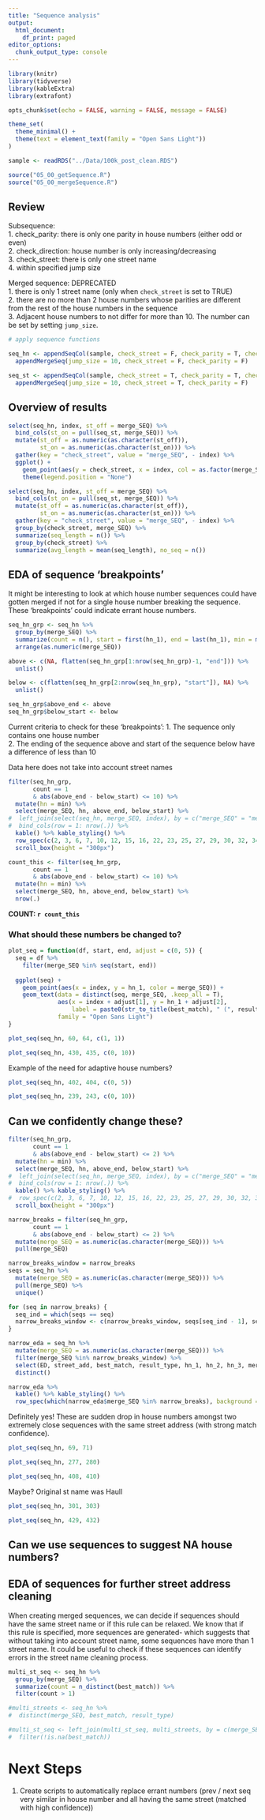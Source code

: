 ```yaml
---
title: "Sequence analysis"
output:
  html_document:
    df_print: paged
editor_options:
  chunk_output_type: console
---
```


```r
library(knitr)
library(tidyverse)
library(kableExtra)
library(extrafont)

opts_chunk$set(echo = FALSE, warning = FALSE, message = FALSE)

theme_set(
  theme_minimal() +
  theme(text = element_text(family = "Open Sans Light"))
)
```

```r
sample <- readRDS("../Data/100k_post_clean.RDS")

source("05_00_getSequence.R")
source("05_00_mergeSequence.R")
```

## Review
Subsequence:  
1. check_parity: there is only one parity in house numbers (either odd or even)  
2. check_direction: house number is only increasing/decreasing  
3. check_street: there is only one street name  
4. within specified jump size  

Merged sequence: DEPRECATED  
1. there is only 1 street name (only when `check_street` is set to TRUE)  
2. there are no more than 2 house numbers whose parities are different from the rest of the house numbers in the sequence  
3. Adjacent house numbers to not differ for more than 10. The number can be set by setting `jump_size`.  

```r
# apply sequence functions

seq_hn <- appendSeqCol(sample, check_street = F, check_parity = T, check_dir = T, jump_size = 10) %>%
  appendMergeSeq(jump_size = 10, check_street = F, check_parity = F)

seq_st <- appendSeqCol(sample, check_street = T, check_parity = T, check_dir = T, jump_size = 10) %>%
  appendMergeSeq(jump_size = 10, check_street = T, check_parity = F)
```

## Overview of results
```r
select(seq_hn, index, st_off = merge_SEQ) %>%
  bind_cols(st_on = pull(seq_st, merge_SEQ)) %>%
  mutate(st_off = as.numeric(as.character(st_off)),
         st_on = as.numeric(as.character(st_on))) %>%
  gather(key = "check_street", value = "merge_SEQ", - index) %>%
  ggplot() +
    geom_point(aes(y = check_street, x = index, col = as.factor(merge_SEQ))) +
    theme(legend.position = "None")
```

```r
select(seq_hn, index, st_off = merge_SEQ) %>%
  bind_cols(st_on = pull(seq_st, merge_SEQ)) %>%
  mutate(st_off = as.numeric(as.character(st_off)),
         st_on = as.numeric(as.character(st_on))) %>%
  gather(key = "check_street", value = "merge_SEQ", - index) %>%
  group_by(check_street, merge_SEQ) %>%
  summarize(seq_length = n()) %>%
  group_by(check_street) %>%
  summarize(avg_length = mean(seq_length), no_seq = n())
```


## EDA of sequence 'breakpoints'
It might be interesting to look at which house number sequences could have gotten merged if not for a single house number breaking the sequence. These 'breakpoints' could indicate errant house numbers.

```r
seq_hn_grp <- seq_hn %>%
  group_by(merge_SEQ) %>%
  summarize(count = n(), start = first(hn_1), end = last(hn_1), min = min(hn_1, na.rm = T), max = max(hn_1, na.rm = T)) %>%
  arrange(as.numeric(merge_SEQ))

above <- c(NA, flatten(seq_hn_grp[1:nrow(seq_hn_grp)-1, "end"])) %>%
  unlist()

below <- c(flatten(seq_hn_grp[2:nrow(seq_hn_grp), "start"]), NA) %>%
  unlist()

seq_hn_grp$above_end <- above
seq_hn_grp$below_start <- below
```

Current criteria to check for these 'breakpoints':
1. The sequence only contains one house number  
2. The ending of the sequence above and start of the sequence below have a difference of less than 10   

Data here does not take into account street names
```r
filter(seq_hn_grp,
       count == 1
       & abs(above_end - below_start) <= 10) %>%
  mutate(hn = min) %>%
  select(merge_SEQ, hn, above_end, below_start) %>%
#  left_join(select(seq_hn, merge_SEQ, index), by = c("merge_SEQ" = "merge_SEQ")) %>%
#  bind_cols(row = 1: nrow(.)) %>%
  kable() %>% kable_styling() %>%
  row_spec(c(2, 3, 6, 7, 10, 12, 15, 16, 22, 23, 25, 27, 29, 30, 32, 34, 35, 37), background = "#ff8080") %>%
  scroll_box(height = "300px")

count_this <- filter(seq_hn_grp,
       count == 1
       & abs(above_end - below_start) <= 10) %>%
  mutate(hn = min) %>%
  select(merge_SEQ, hn, above_end, below_start) %>%
  nrow(.)
```

**COUNT: `r count_this`**

### What should these numbers be changed to?

```r
plot_seq = function(df, start, end, adjust = c(0, 5)) {
  seq = df %>%
    filter(merge_SEQ %in% seq(start, end))
  
  ggplot(seq) +
    geom_point(aes(x = index, y = hn_1, color = merge_SEQ)) +
    geom_text(data = distinct(seq, merge_SEQ, .keep_all = T), 
              aes(x = index + adjust[1], y = hn_1 + adjust[2], 
                  label = paste0(str_to_title(best_match), " (", result_type, ")\n", hn_1)),
              family = "Open Sans Light")
}
```


```r
plot_seq(seq_hn, 60, 64, c(1, 1))
```

```r
plot_seq(seq_hn, 430, 435, c(0, 10))
```

Example of the need for adaptive house numbers?
```r
plot_seq(seq_hn, 402, 404, c(0, 5))
```

```r
plot_seq(seq_hn, 239, 243, c(0, 10))
```

## Can we confidently change these?

```r
filter(seq_hn_grp,
       count == 1
       & abs(above_end - below_start) <= 2) %>%
  mutate(hn = min) %>%
  select(merge_SEQ, hn, above_end, below_start) %>%
#  left_join(select(seq_hn, merge_SEQ, index), by = c("merge_SEQ" = "merge_SEQ")) %>%
#  bind_cols(row = 1: nrow(.)) %>%
  kable() %>% kable_styling() %>%
#  row_spec(c(2, 3, 6, 7, 10, 12, 15, 16, 22, 23, 25, 27, 29, 30, 32, 34, 35, 37), background = "#ff8080") %>%
  scroll_box(height = "300px")
```

```r
narrow_breaks = filter(seq_hn_grp,
       count == 1
       & abs(above_end - below_start) <= 2) %>%
  mutate(merge_SEQ = as.numeric(as.character(merge_SEQ))) %>%
  pull(merge_SEQ)

narrow_breaks_window = narrow_breaks
seqs = seq_hn %>% 
  mutate(merge_SEQ = as.numeric(as.character(merge_SEQ))) %>%
  pull(merge_SEQ) %>% 
  unique()

for (seq in narrow_breaks) {
  seq_ind = which(seqs == seq)
  narrow_breaks_window <- c(narrow_breaks_window, seqs[seq_ind - 1], seqs[seq_ind + 1])
}

narrow_eda = seq_hn %>%
  mutate(merge_SEQ = as.numeric(as.character(merge_SEQ))) %>%
  filter(merge_SEQ %in% narrow_breaks_window) %>%
  select(ED, street_add, best_match, result_type, hn_1, hn_2, hn_3, merge_SEQ) %>%
  distinct()

narrow_eda %>%
  kable() %>% kable_styling() %>%
  row_spec(which(narrow_eda$merge_SEQ %in% narrow_breaks), background = "#ff8080")
```

Definitely yes! These are sudden drop in house numbers amongst two extremely close sequences with the same street address (with strong match confidence).
```r
plot_seq(seq_hn, 69, 71)
```

```r
plot_seq(seq_hn, 277, 280)
```

```r
plot_seq(seq_hn, 408, 410)
```

Maybe?
Original st name was Haull
```r
plot_seq(seq_hn, 301, 303)
```

```r
plot_seq(seq_hn, 429, 432)
```


## Can we use sequences to suggest NA house numbers?


## EDA of sequences for further street address cleaning
When creating merged sequences, we can decide if sequences should have the same street name or if this rule can be relaxed. We know that if this rule is specified, more sequences are generated- which suggests that without taking into account street name, some sequences have more than 1 street name. It could be useful to check if these sequences can identify errors in the street name cleaning process.

```r
multi_st_seq <- seq_hn %>%
  group_by(merge_SEQ) %>%
  summarize(count = n_distinct(best_match)) %>%
  filter(count > 1)

#multi_streets <- seq_hn %>%
#  distinct(merge_SEQ, best_match, result_type)

#multi_st_seq <- left_join(multi_st_seq, multi_streets, by = c(merge_SEQ = "merge_SEQ")) %>%
#  filter(!is.na(best_match))
```

# Next Steps

1. Create scripts to automatically replace errant numbers (prev / next seq very similar in house number and all having the same street (matched with high confidence))  









